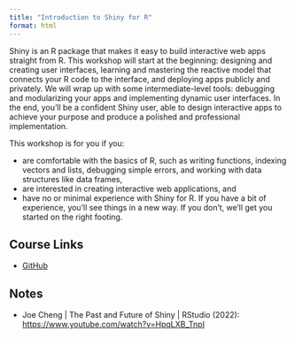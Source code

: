 ```yaml
---
title: "Introduction to Shiny for R"
format: html
---
```


Shiny is an R package that makes it easy to build interactive web apps straight from R. This workshop will start at the beginning: designing and creating user interfaces, learning and mastering the reactive model that connects your R code to the interface, and deploying apps publicly and privately. We will wrap up with some intermediate-level tools: debugging and modularizing your apps and implementing dynamic user interfaces. In the end, you’ll be a confident Shiny user, able to design interactive apps to achieve your purpose and produce a polished and professional implementation.

This workshop is for you if you:

-   are comfortable with the basics of R, such as writing functions, indexing vectors and lists, debugging simple errors, and working with data structures like data frames,
-   are interested in creating interactive web applications, and
-   have no or minimal experience with Shiny for R. If you have a bit of experience, you’ll see things in a new way. If you don’t, we’ll get you started on the right footing.

## Course Links

-   [GitHub](https://posit-conf-2024.github.io/shiny-r-intro/)

## Notes

-   Joe Cheng \| The Past and Future of Shiny \| RStudio (2022): <https://www.youtube.com/watch?v=HpqLXB_TnpI>
